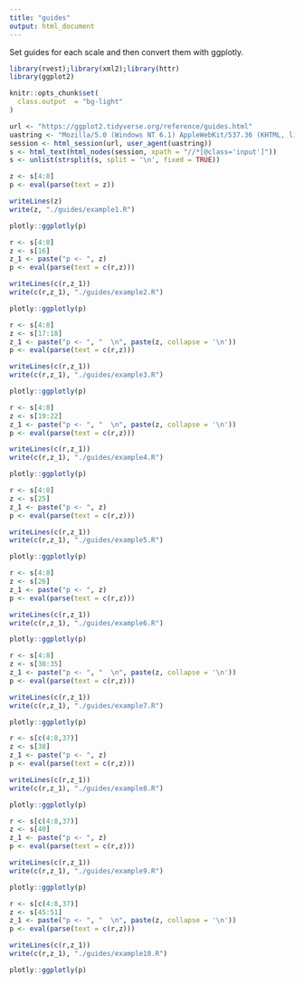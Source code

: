 ```yaml
---
title: "guides"
output: html_document
---
```


Set guides for each scale and then convert them with ggplotly.

```r
library(rvest);library(xml2);library(httr)
library(ggplot2)

knitr::opts_chunk$set(
  class.output  = "bg-light"
)
```

```r
url <- "https://ggplot2.tidyverse.org/reference/guides.html"
uastring <- "Mozilla/5.0 (Windows NT 6.1) AppleWebKit/537.36 (KHTML, like Gecko) Chrome/88.0.4324.190 Safari/537.36"
session <- html_session(url, user_agent(uastring))
s <- html_text(html_nodes(session, xpath = "//*[@class='input']"))
s <- unlist(strsplit(s, split = '\n', fixed = TRUE))
```

```r
z <- s[4:8]
p <- eval(parse(text = z))
```

```r
writeLines(z)
write(z, "./guides/example1.R")
```

```r
plotly::ggplotly(p)
```

```r
r <- s[4:8]
z <- s[16]
z_1 <- paste("p <- ", z)
p <- eval(parse(text = c(r,z)))
```

```r
writeLines(c(r,z_1))
write(c(r,z_1), "./guides/example2.R")
```

```r
plotly::ggplotly(p)
```

```r
r <- s[4:8]
z <- s[17:18]
z_1 <- paste("p <- ", "  \n", paste(z, collapse = '\n'))
p <- eval(parse(text = c(r,z)))
```

```r
writeLines(c(r,z_1))
write(c(r,z_1), "./guides/example3.R")
```

```r
plotly::ggplotly(p)
```

```r
r <- s[4:8]
z <- s[19:22]
z_1 <- paste("p <- ", "  \n", paste(z, collapse = '\n'))
p <- eval(parse(text = c(r,z)))
```

```r
writeLines(c(r,z_1))
write(c(r,z_1), "./guides/example4.R")
```

```r
plotly::ggplotly(p)
```

```r
r <- s[4:8]
z <- s[25]
z_1 <- paste("p <- ", z)
p <- eval(parse(text = c(r,z)))
```

```r
writeLines(c(r,z_1))
write(c(r,z_1), "./guides/example5.R")
```

```r
plotly::ggplotly(p)
```

```r
r <- s[4:8]
z <- s[26]
z_1 <- paste("p <- ", z)
p <- eval(parse(text = c(r,z)))
```

```r
writeLines(c(r,z_1))
write(c(r,z_1), "./guides/example6.R")
```

```r
plotly::ggplotly(p)
```

```r
r <- s[4:8]
z <- s[30:35]
z_1 <- paste("p <- ", "  \n", paste(z, collapse = '\n'))
p <- eval(parse(text = c(r,z)))
```

```r
writeLines(c(r,z_1))
write(c(r,z_1), "./guides/example7.R")
```

```r
plotly::ggplotly(p)
```

```r
r <- s[c(4:8,37)]
z <- s[38]
z_1 <- paste("p <- ", z)
p <- eval(parse(text = c(r,z)))
```

```r
writeLines(c(r,z_1))
write(c(r,z_1), "./guides/example8.R")
```

```r
plotly::ggplotly(p)
```

```r
r <- s[c(4:8,37)]
z <- s[40]
z_1 <- paste("p <- ", z)
p <- eval(parse(text = c(r,z)))
```

```r
writeLines(c(r,z_1))
write(c(r,z_1), "./guides/example9.R")
```

```r
plotly::ggplotly(p)
```

```r
r <- s[c(4:8,37)]
z <- s[45:51]
z_1 <- paste("p <- ", "  \n", paste(z, collapse = '\n'))
p <- eval(parse(text = c(r,z)))
```

```r
writeLines(c(r,z_1))
write(c(r,z_1), "./guides/example10.R")
```

```r
plotly::ggplotly(p)
```

